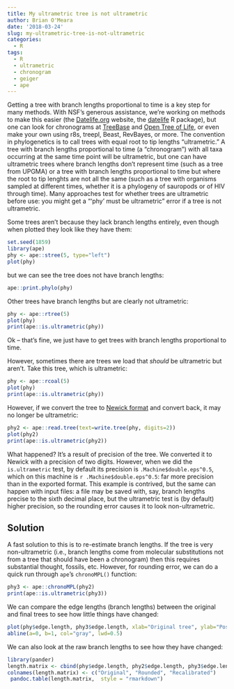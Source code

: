 ```yaml
---
title: My ultrametric tree is not ultrametric
author: Brian O'Meara
date: '2018-03-24'
slug: my-ultrametric-tree-is-not-ultrametric
categories:
  - R
tags:
  - R
  - ultrametric
  - chronogram
  - geiger
  - ape
---
```


Getting a tree with branch lengths proportional to time is a key step for many methods. With NSF's generous assistance, we're working on methods to make this easier (the [Datelife.org](http://datelife.org) website, the [datelife](https://github.com/phylotastic/datelife) R package), but one can look for chronograms at [TreeBase](http://treebase.org) and [Open Tree of Life](https://tree.opentreeoflife.org/), or even make your own using r8s, treepl, Beast, RevBayes, or more. The convention in phylogenetics is to call trees with equal root to tip lengths "ultrametric." A tree with branch lengths proportional to time (a "chronogram") with all taxa occurring at the same time point will be ultrametric, but one can have ultrametric trees where branch lengths don't represent time (such as a tree from UPGMA) or a tree with branch lengths proportional to time but where the root to tip lenghts are not all the same (such as a tree with organisms sampled at different times, whether it is a phylogeny of sauropods or of HIV through time). Many approaches test for whether trees are ultrametric before use: you might get a "'phy' must be ultrametric" error if a tree is not ultrametric.

Some trees aren't because they lack branch lengths entirely, even though when plotted they look like they have them:

```r
set.seed(1859)
library(ape)
phy <- ape::stree(5, type="left")
plot(phy)
```

but we can see the tree does not have branch lengths:

```r
ape::print.phylo(phy)
```

Other trees have branch lengths but are clearly not ultrametric:

```r
phy <- ape::rtree(5)
plot(phy)
print(ape::is.ultrametric(phy))
```

Ok -- that's fine, we just have to get trees with branch lengths proportional to time.

However, sometimes there are trees we load that *should* be ultrametric but aren't. Take this tree, which is ultrametric:

```r
phy <- ape::rcoal(5)
plot(phy)
print(ape::is.ultrametric(phy))
```

However, if we convert the tree to [Newick format](http://evolution.genetics.washington.edu/phylip/newicktree.html) and convert back, it may no longer be ultrametric:

```r
phy2 <- ape::read.tree(text=write.tree(phy, digits=2))
plot(phy2)
print(ape::is.ultrametric(phy2))
```

What happened? It's a result of precision of the tree. We converted it to Newick with a precision of two digits. However, when we did the `is.ultrametric` test, by default its precision is `.Machine$double.eps^0.5`, which on this machine is `r .Machine$double.eps^0.5`: far more precision than in the exported format. This example is contrived, but the same can happen with input files: a file may be saved with, say, branch lengths precise to the sixth decimal place, but the ultrametric test is (by default) higher precision, so the rounding error causes it to look non-ultrametric. 

## Solution

A fast solution to this is to re-estimate branch lengths. If the tree is very non-ultrametric (i.e., branch lengths come from molecular substitutions not from a tree that should have been a chronogram) then this requires substantial thought, fossils, etc. However, for rounding error, we can do a quick run through  `ape`'s `chronoMPL()` function:

```r
phy3 <- ape::chronoMPL(phy2)
print(ape::is.ultrametric(phy3))
```

We can compare the edge lengths (branch lengths) between the original and final trees to see how little things have changed:

```r
plot(phy$edge.length, phy3$edge.length, xlab="Original tree", ylab="Post-chronos tree", pch=20, bty="n")
abline(a=0, b=1, col="gray", lwd=0.5)
```

We can also look at the raw branch lengths to see how they have changed:
```r
library(pander)
length.matrix <- cbind(phy$edge.length, phy2$edge.length, phy3$edge.length)
colnames(length.matrix) <- c("Original", "Rounded", "Recalibrated")
 pandoc.table(length.matrix,  style = "rmarkdown")
```



